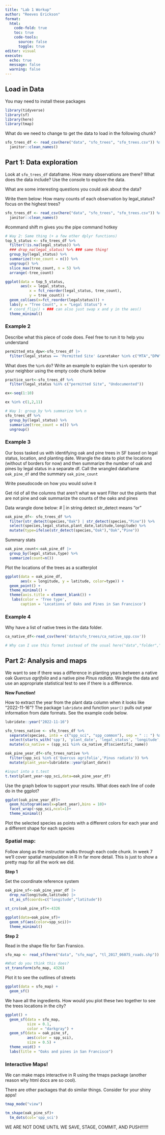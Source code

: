 ```yaml
---
title: "Lab 1 Workup"
author: "Reeves Erickson"
format: 
  html:
    code-fold: true
    toc: true
    code-tools:
      source: false
      toggle: true
editor: visual
execute:
  echo: true
  message: false
  warning: false
---
```


## Load in Data

You may need to install these packages

```r
library(tidyverse)
library(sf)
library(here)
library(tmap)
```


What do we need to change to get the data to load in the following chunk?

```r
sfo_trees_df <- read_csv(here("data", "sfo_trees", "sfo_trees.csv")) %>%
  janitor::clean_names()
```

## Part 1: Data exploration

Look at `sfo_trees_df` dataframe. How many observations are there? What does the data include? Use the console to explore the data.

What are some interesting questions you could ask about the data?

Write them below:
How many counts of each observation by legal_status? focus on the highest trees?


```r
sfo_trees_df <- read_csv(here("data", "sfo_trees", "sfo_trees.csv")) %>%
  janitor::clean_names()
```

#command shift m gives you the pipe command hotkey
```r
# Way 2: Same thing (+ a few other dplyr functions)
top_5_status <- sfo_trees_df %>% 
  filter(!is.na(legal_status)) %>% 
  ### drop_na(legal_status) %>% ### same thing!
  group_by(legal_status) %>% 
  summarize(tree_count = n()) %>%
  ungroup() %>%
  slice_max(tree_count, n = 5) %>% 
  arrange(-tree_count)
```



```r
ggplot(data = top_5_status, 
       aes(x = legal_status, 
           x = fct_reorder(legal_status, tree_count),
           y = tree_count)) +
  geom_col(aes(x=fct_reorder(legalstatus))) +
  labs(y = "Tree Count", x = "Legal Status") +
  # coord_flip() + ### can also just swap x and y in the aes()
  theme_minimal() 
```


### Example 2

Describe what this piece of code does. Feel free to run it to help you understand

```r
permitted_mta_dpw<-sfo_trees_df |> 
  filter(legal_status == 'Permitted Site' &caretaker %in% c("MTA","DPW"))
```


What does the `%in%` do? Write an example to explain the `%in%` operator to your neighbor using the empty code chunk below

```r
practice_sort<-sfo_trees_df %>% 
  filter(legal_status %in% c("permitted Site", "Undocumented"))

ex<-seq(1:10)

ex %in% c(1,2,11)
```


```r
# Way 1: group_by %>% summarize %>% n
sfo_trees_df %>% 
  group_by(legal_status) %>% 
  summarize(tree_count = n()) %>%
  ungroup()
```


### Example 3

Our boss tasked us with identifying oak and pine trees in SF based on legal status, location, and planting date. Wrangle the data to plot the locations (without sf borders for now) and then summarize the number of oak and pines by legal status in a separate df. Call the wrangled dataframe `oak_pine_df` and the summary `oak_pine_count`

Write pseudocode on how you would solve it

Get rid of all the columns that aren't what we want
Filter out the plants that are not pine and oak
summarize the counts of the oaks and pines

Data wrangle done below:
# | in string detect str_detect means "or"
```r
oak_pine_df<- sfo_trees_df %>% 
  filter(str_detect(species,"Oak") | str_detect(species,"Pine")) %>% 
  select(species,legal_status,plant_date,latitude,longitude) %>% 
  mutate(type=ifelse(str_detect(species,"Oak"),"Oak","Pine"))

```


Summary stats

```r
oak_pine_count<-oak_pine_df |> 
  group_by(legal_status,type) %>% 
  summarize(count=n())
```

Plot the locations of the trees as a scatterplot

```r
ggplot(data = oak_pine_df,
       aes(x = longitude, y = latitude, color=type)) +
  geom_point() +
  theme_minimal() +
  theme(axis.title = element_blank()) +
   labs(color = 'Tree type', 
       caption = 'Locations of Oaks and Pines in San Francisco')
```


### Example 4

Why have a list of native trees in the data folder.

```r
ca_native_df<-read_csv(here('data/sfo_trees/ca_native_spp.csv'))

# Why can I use this format instead of the usual here("data","folder","file")?
```


## Part 2: Analysis and maps

We want to see if there was a difference in planting years between a native oak *Quercus agrifolia* and a native pine *Pinus radiata*. Wrangle the data and use an appropriate statistical test to see if there is a difference.

**New Function!**

How to extract the year from the plant data column when it looks like "2022-11-16"? The package `lubridate` and function `year()` pulls out year information from date formats.  See the example code below.

```r
lubridate::year("2022-11-16")
```

```r
sfo_trees_native <- sfo_trees_df %>% 
  separate(species, into = c("spp_sci", "spp_common"), sep = " :: ") %>%
  select(starts_with('spp'), 'plant_date', 'legal_status', 'longitude', 'latitude') %>%
  mutate(ca_native = (spp_sci %in% ca_native_df$scientific_name))
```

```r
oak_pine_year_df<-sfo_trees_native %>% 
  filter(spp_sci %in% c('Quercus agrifolia','Pinus radiata')) %>% 
  mutate(plant_year=lubridate::year(plant_date))

#input into a t.test
t.test(plant_year~spp_sci,data=oak_pine_year_df)
```


Use the graph below to support your results. What does each line of code do in the ggplot?

```r
ggplot(oak_pine_year_df)+
  geom_histogram(aes(x=plant_year),bins = 10)+
  facet_wrap(~spp_sci,ncol=1)+
  theme_minimal()
```


Plot the selected species as points with a different colors for each year and a different shape for each species

### Spatial map:

Follow along as the instructor walks through each code chunk. In week 7 we'll cover spatial manipulation in R in far more detail. This is just to show a pretty map for all the work we did.

**Step 1**

Set the coordinate reference system

```r
oak_pine_sf<-oak_pine_year_df |> 
  drop_na(longitude,latitude) |> 
  st_as_sf(coords=c("longitude","latitude"))

st_crs(oak_pine_sf)<-4326

ggplot(data=oak_pine_sf)+
  geom_sf(aes(color=spp_sci))+
  theme_minimal()
```


**Step 2**

Read in the shape file for San Fransico.

```r
sfo_map <- read_sf(here("data", "sfo_map", "tl_2017_06075_roads.shp"))

#What do you think this does?
st_transform(sfo_map, 4326)
```

Plot it to see the outlines of streets

```r
ggplot(data = sfo_map) +
  geom_sf()
```


We have all the ingredients. How would you plot these two together to see the trees locations in the city?

```r
ggplot() +
  geom_sf(data = sfo_map,
          size = 0.1,
          color = "darkgray") +
  geom_sf(data = oak_pine_sf, 
          aes(color = spp_sci),
          size = 0.5) +
  theme_void() +
  labs(title = "Oaks and pines in San Francisco")
```


### Interactive Maps!

We can make maps interactive in R using the tmaps package (another reason why html docs are so cool).

There are other packages that do similar things. Consider for your shiny apps!

```r
tmap_mode("view")

tm_shape(oak_pine_sf)+
  tm_dots(col='spp_sci')
```



WE ARE NOT DONE UNTIL WE SAVE, STAGE, COMMIT, AND PUSH!!!!!!
